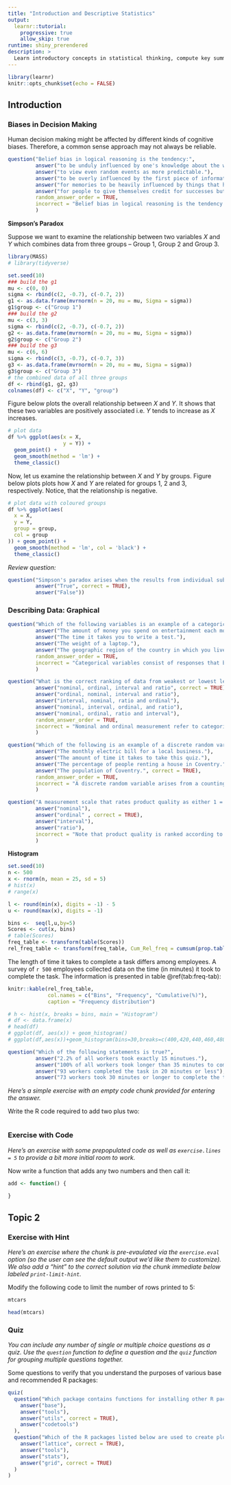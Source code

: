 ```yaml
---
title: "Introduction and Descriptive Statistics"
output: 
  learnr::tutorial:
    progressive: true
    allow_skip: true
runtime: shiny_prerendered
description: >
  Learn introductory concepts in statistical thinking, compute key summary statistics.
---
```


```r
library(learnr)
knitr::opts_chunk$set(echo = FALSE)
```


## Introduction

### Biases in Decision Making

Human decision making might be affected by different kinds of cognitive biases. Therefore, a common sense approach may not always be reliable.

```r
question("Belief bias in logical reasoning is the tendency:",
         answer("to be unduly influenced by one's knowledge about the world in evaluating conclusions.", correct = TRUE, message = "Also, known as confirmation bias"),
         answer("to view even random events as more predictable."),
         answer("to be overly influenced by the first piece of information."),
         answer("for memories to be heavily influenced by things that happened after the actual event itself."),
         answer("for people to give themselves credit for successes but blame outside causes for failures."),
         random_answer_order = TRUE,
         incorrect = "Belief bias in logical reasoning is the tendency to be unduly influenced by one's knowledge about the world in evaluating conclusions. You can learn about common types of cognitive biases [here](https://en.wikipedia.org/wiki/List_of_cognitive_biases)."
         )
```

**Simpson's Paradox**

Suppose we want to examine the relationship between two variables $X$ and $Y$ which combines data from three groups -- Group 1, Group 2 and Group 3.

```r
library(MASS)
# library(tidyverse)

set.seed(10)
### build the g1
mu <- c(0, 0)
sigma <- rbind(c(2, -0.7), c(-0.7, 2))
g1 <- as.data.frame(mvrnorm(n = 20, mu = mu, Sigma = sigma))
g1$group <- c("Group 1")
### build the g2
mu <- c(3, 3)
sigma <- rbind(c(2, -0.7), c(-0.7, 2))
g2 <- as.data.frame(mvrnorm(n = 20, mu = mu, Sigma = sigma))
g2$group <- c("Group 2")
### build the g3
mu <- c(6, 6)
sigma <- rbind(c(3, -0.7), c(-0.7, 3))
g3 <- as.data.frame(mvrnorm(n = 20, mu = mu, Sigma = sigma))
g3$group <- c("Group 3")
# the combined data of all three groups
df <- rbind(g1, g2, g3)
colnames(df) <- c("X", "Y", "group")
```

Figure below plots the overall relationship between $X$ and $Y$. It shows that these two variables are positively associated i.e. $Y$ tends to increase as $X$ increases.

```r
# plot data
df %>% ggplot(aes(x = X,
                  y = Y)) +
  geom_point() +
  geom_smooth(method = 'lm') +
  theme_classic()
```

Now, let us examine the relationship between $X$ and $Y$ by groups. Figure below plots plots how $X$ and $Y$ are related for groups 1, 2 and 3, respectively. Notice, that the relationship is negative.

```r
# plot data with coloured groups
df %>% ggplot(aes(
  x = X,
  y = Y,
  group = group,
  col = group
)) + geom_point() + 
  geom_smooth(method = 'lm', col = 'black') +
  theme_classic()

```

*Review question:*

```r
question("Simpson's paradox arises when the results from individual sub-samples differ from the result that considers the overall (or merged) study.",
         answer("True", correct = TRUE),
         answer("False"))
```

### Describing Data: Graphical

```r
question("Which of the following variables is an example of a categorical variable?",
         answer("The amount of money you spend on entertainment each month"),
         answer("The time it takes you to write a test."),
         answer("The weight of a laptop."),
         answer("The geographic region of the country in which you live.", correct=TRUE),
         random_answer_order = TRUE,
         incorrect = "Categorical variables consist of responses that belong to groups or categories. Example: Yes/No questions, whether majoring in economics, gender, marital status etc."
         )
```


```r
question("What is the correct ranking of data from weakest or lowest level to strongest or highest level?",
         answer("nominal, ordinal, interval and ratio", correct = TRUE),
         answer("ordinal, nominal, interval and ratio"),
         answer("interval, nominal, ratio and ordinal"),
         answer("nominal, interval, ordinal, and ratio"),
         answer("nominal, ordinal, ratio and interval"),
         random_answer_order = TRUE,
         incorrect = "Nominal and ordinal measurement refer to categorical data. Nominal: no ranking; ordinal: has rank order; Interval and ratio refer to numerical data -- difference between measurements matter. Interval scale indicates rank and distance from an arbitrary bechchmark (e.g. temperature measured in F or C); Ratio indicates both rank and distance from a natural zero."
         )
```


```r
question("Which of the following is an example of a discrete random variable?",
         answer("The monthly electric bill for a local business."),
         answer("The amount of time it takes to take this quiz."),
         answer("The percentage of people renting a house in Coventry."),
         answer("The population of Coventry.", correct = TRUE),
         random_answer_order = TRUE,
         incorrect = "A discrete random variable arises from a counting process and correspond to isolated points in the number line. On the other hand, a continuous random variable can take on any value within a given interval on the number line."
         )
```


```r
question("A measurement scale that rates product quality as either 1 = poor, 2 = average and 3 = good is known as:",
         answer("nominal"),
         answer("ordinal" , correct = TRUE),
         answer("interval"),
         answer("ratio"),
         incorrect = "Note that product quality is ranked according to its characteristics."
         )
```

**Histogram**

```r
set.seed(10)
n <- 500
x <- rnorm(n, mean = 25, sd = 5)
# hist(x)
# range(x)

l <- round(min(x), digits = -1) - 5
u <- round(max(x), digits = -1)

bins <-  seq(l,u,by=5)
Scores <- cut(x, bins)
# table(Scores)
freq_table <- transform(table(Scores))
rel_freq_table <- transform(freq_table, Cum_Rel_freq = cumsum(prop.table(Freq))*100)
```

The length of time it takes to complete a task differs among employees. A survey of `r 500` employees collected data on the time (in minutes) it took to complete the task. The information is presented in table \@ref(tab:freq-tab):

```r
knitr::kable(rel_freq_table, 
             col.names = c("Bins", "Frequency", "Cumulative(%)"),
             caption = "Frequency distribution")

# h <- hist(x, breaks = bins, main = "Histogram")
# df <- data.frame(x)
# head(df)
# ggplot(df, aes(x)) + geom_histogram()
# ggplot(df,aes(x))+geom_histogram(bins=30,breaks=c(400,420,440,460,480,500,520,540,560))
```

```r
question("Which of the following statements is true?",
         answer("2.2% of all workers took exactly 15 minutues."),
         answer("100% of all workers took longer than 35 minutes to complete the task."),
         answer("93 workers completed the task in 20 minutes or less"),
         answer("73 workers took 30 minutes or longer to complete the task."))
```





*Here's a simple exercise with an empty code chunk provided for entering the answer.*

Write the R code required to add two plus two:

```r

```

### Exercise with Code

*Here's an exercise with some prepopulated code as well as `exercise.lines = 5` to provide a bit more initial room to work.*

Now write a function that adds any two numbers and then call it:

```r
add <- function() {
  
}
```

## Topic 2

### Exercise with Hint

*Here's an exercise where the chunk is pre-evaulated via the `exercise.eval` option (so the user can see the default output we'd like them to customize). We also add a "hint" to the correct solution via the chunk immediate below labeled `print-limit-hint`.*

Modify the following code to limit the number of rows printed to 5:

```r
mtcars
```

```r
head(mtcars)
```

### Quiz

*You can include any number of single or multiple choice questions as a quiz. Use the `question` function to define a question and the `quiz` function for grouping multiple questions together.*

Some questions to verify that you understand the purposes of various base and recommended R packages:

```r
quiz(
  question("Which package contains functions for installing other R packages?",
    answer("base"),
    answer("tools"),
    answer("utils", correct = TRUE),
    answer("codetools")
  ),
  question("Which of the R packages listed below are used to create plots?",
    answer("lattice", correct = TRUE),
    answer("tools"),
    answer("stats"),
    answer("grid", correct = TRUE)
  )
)
```

<!-- refereces: -->
<!-- simpson's paradox -->
<!-- https://www.r-bloggers.com/2020/11/simpsons-paradox-and-misleading-statistical-inference/ -->
